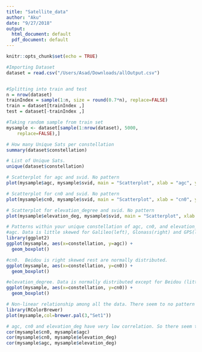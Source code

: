 ```yaml
---
title: "Satellite_data"
author: "Aku"
date: "9/27/2018"
output:
  html_document: default
  pdf_document: default
---
```


```r
knitr::opts_chunk$set(echo = TRUE)
```
```r
#Importing Dataset
dataset = read.csv("/Users/Asad/Downloads/allOutput.csv")


#Splitting into train and test
n = nrow(dataset)
trainIndex = sample(1:n, size = round(0.7*n), replace=FALSE)
train = dataset[trainIndex ,]
test = dataset[-trainIndex ,]

```

```r
#Taking random sample from train set
mysample <- dataset[sample(1:nrow(dataset), 5000,
  	replace=FALSE),]
```

```r
# How many Unique Sats per constellation
summary(dataset$constellation)
```

```r
# List of Unique Sats.
unique(dataset$constellation)
```

```r
# Scatterplot for agc and svid. No pattern
plot(mysample$agc, mysample$svid, main = "Scatterplot", xlab = "agc", ylab = "avid", pch = 19)
```

```r
# Scatterplot for cn0 and svid. No pattern
plot(mysample$cn0, mysample$svid, main = "Scatterplot", xlab = "cn0", ylab = "avid")
```



```r
# Scatterplot for elevation_degree and svid. No pattern
plot(mysample$elevation_deg, mysample$svid, main = "Scatterplot", xlab = "elevation_degree", ylab = "avid")
```


```r
# Patterns within your unique constellation of agc, cn0, and elevation_degree
#agc. Data is little skewed for Galileo(left), Glonass(right) and GPS(left) with some outliers.
library(ggplot2)
ggplot(mysample, aes(x=constellation, y=agc)) +
  geom_boxplot()
```

```r
#cn0.  Beidou is right skewed rest are normally distributed.
ggplot(mysample, aes(x=constellation, y=cn0)) +
  geom_boxplot()
```

```r
#elevation_degree. Data is normally distributed except for Beidou (little right skewed) and Galileo has some outliers.
ggplot(mysample, aes(x=constellation, y=cn0)) +
  geom_boxplot()
```


```r
# Non-linear relationship among all the data. There seem to no pattern in the dataset.
library(RColorBrewer)
plot(mysample,col=brewer.pal(3,"Set1"))
```

```r
# agc, cn0 and elevation_deg have very low correlation. So there seem to have no multi-collinearity among the continuos variables i.e. cn0, agc and elevation_degree.
cor(mysample$cn0, mysample$agc)
cor(mysample$cn0, mysample$elevation_deg)
cor(mysample$agc, mysample$elevation_deg)


```

